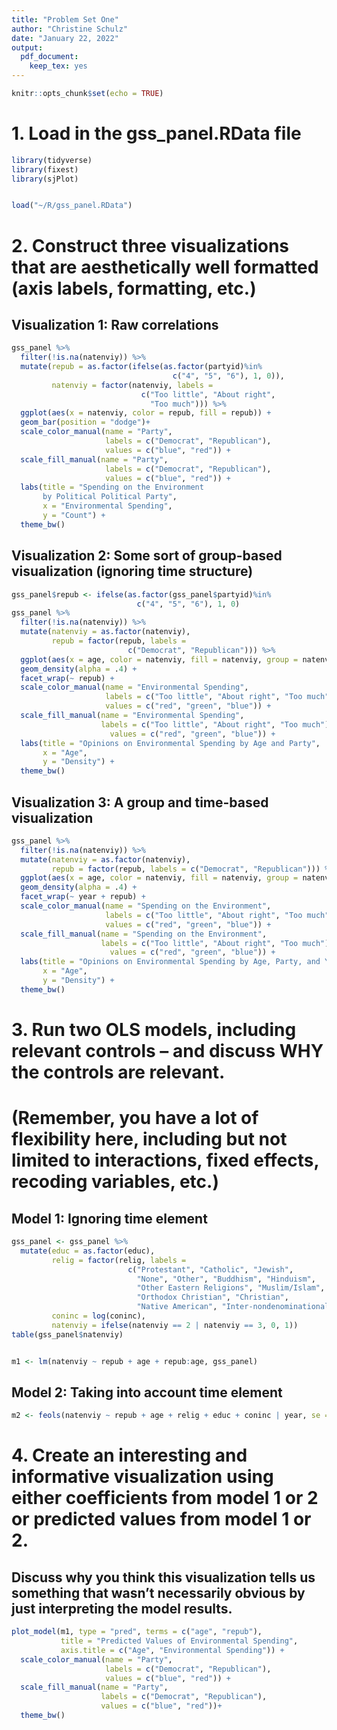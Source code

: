 ---
title: "Problem Set One"
author: "Christine Schulz"
date: "January 22, 2022"
output: 
  pdf_document:
    keep_tex: yes
---

```{r setup, include=FALSE}
knitr::opts_chunk$set(echo = TRUE)
```

# 1. Load in the gss_panel.RData file
```{r, warning=FALSE, message=FALSE}
library(tidyverse)
library(fixest)
library(sjPlot)


load("~/R/gss_panel.RData")
```
# 2. Construct three visualizations that are aesthetically well formatted (axis labels, formatting, etc.)
## Visualization 1: Raw correlations
```{r, warning=FALSE, message=FALSE}
gss_panel %>% 
  filter(!is.na(natenviy)) %>% 
  mutate(repub = as.factor(ifelse(as.factor(partyid)%in% 
                                    c("4", "5", "6"), 1, 0)),
         natenviy = factor(natenviy, labels = 
                             c("Too little", "About right", 
                               "Too much"))) %>% 
  ggplot(aes(x = natenviy, color = repub, fill = repub)) +
  geom_bar(position = "dodge")+
  scale_color_manual(name = "Party",
                     labels = c("Democrat", "Republican"), 
                     values = c("blue", "red")) +
  scale_fill_manual(name = "Party",
                     labels = c("Democrat", "Republican"), 
                     values = c("blue", "red")) +
  labs(title = "Spending on the Environment 
       by Political Political Party", 
       x = "Environmental Spending",
       y = "Count") +
  theme_bw() 
```
## Visualization 2: Some sort of group-based visualization (ignoring time structure)
```{r, warning=FALSE, message=FALSE}
gss_panel$repub <- ifelse(as.factor(gss_panel$partyid)%in% 
                            c("4", "5", "6"), 1, 0)
gss_panel %>%
  filter(!is.na(natenviy)) %>% 
  mutate(natenviy = as.factor(natenviy),
         repub = factor(repub, labels = 
                          c("Democrat", "Republican"))) %>% 
  ggplot(aes(x = age, color = natenviy, fill = natenviy, group = natenviy))+
  geom_density(alpha = .4) +
  facet_wrap(~ repub) +
  scale_color_manual(name = "Environmental Spending",
                     labels = c("Too little", "About right", "Too much"), 
                     values = c("red", "green", "blue")) +
  scale_fill_manual(name = "Environmental Spending",
                    labels = c("Too little", "About right", "Too much"),
                      values = c("red", "green", "blue")) +
  labs(title = "Opinions on Environmental Spending by Age and Party",
       x = "Age",
       y = "Density") +
  theme_bw()

```
## Visualization 3: A group and time-based visualization
```{r, warning=FALSE, message=FALSE}
gss_panel %>%
  filter(!is.na(natenviy)) %>% 
  mutate(natenviy = as.factor(natenviy),
         repub = factor(repub, labels = c("Democrat", "Republican"))) %>% 
  ggplot(aes(x = age, color = natenviy, fill = natenviy, group = natenviy))+
  geom_density(alpha = .4) +
  facet_wrap(~ year + repub) +
  scale_color_manual(name = "Spending on the Environment",
                     labels = c("Too little", "About right", "Too much"), 
                     values = c("red", "green", "blue")) +
  scale_fill_manual(name = "Spending on the Environment",
                    labels = c("Too little", "About right", "Too much"),
                      values = c("red", "green", "blue")) +
  labs(title = "Opinions on Environmental Spending by Age, Party, and Year",
       x = "Age",
       y = "Density") +
  theme_bw() 
```

# 3. Run two OLS models, including relevant controls -- and discuss WHY the controls are relevant. 
# (Remember, you have a lot of flexibility here, including but not limited to interactions, fixed effects, recoding variables, etc.)
## Model 1: Ignoring time element

```{r, warning=FALSE, message=FALSE}
gss_panel <- gss_panel %>% 
  mutate(educ = as.factor(educ),
         relig = factor(relig, labels = 
                          c("Protestant", "Catholic", "Jewish",
                            "None", "Other", "Buddhism", "Hinduism", 
                            "Other Eastern Religions", "Muslim/Islam", 
                            "Orthodox Christian", "Christian", 
                            "Native American", "Inter-nondenominational")),
         coninc = log(coninc),
         natenviy = ifelse(natenviy == 2 | natenviy == 3, 0, 1))
table(gss_panel$natenviy)


m1 <- lm(natenviy ~ repub + age + repub:age, gss_panel)

```

## Model 2: Taking into account time element

```{r, warning=FALSE, message=FALSE}
m2 <- feols(natenviy ~ repub + age + relig + educ + coninc | year, se = "hetero", gss_panel)
```

# 4. Create an interesting and informative visualization using either coefficients from model 1 or 2 or predicted values from model 1 or 2.
## Discuss why you think this visualization tells us something that wasn't necessarily obvious by just interpreting the model results.
```{r, warning=FALSE, message=FALSE}
plot_model(m1, type = "pred", terms = c("age", "repub"), 
           title = "Predicted Values of Environmental Spending",
           axis.title = c("Age", "Environmental Spending")) +
  scale_color_manual(name = "Party",
                     labels = c("Democrat", "Republican"), 
                     values = c("blue", "red")) +
  scale_fill_manual(name = "Party",
                    labels = c("Democrat", "Republican"),
                    values = c("blue", "red"))+
  theme_bw() 
```